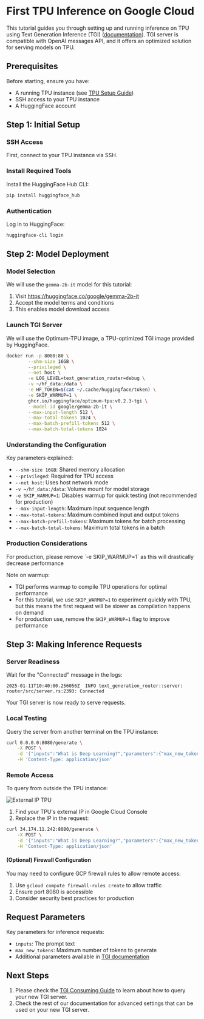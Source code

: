 # First TPU Inference on Google Cloud

This tutorial guides you through setting up and running inference on TPU using Text Generation Inference (TGI) ([documentation](https://huggingface.co/docs/text-generation-inference)). TGI server is compatible with OpenAI messages API, and it offers an optimized solution for serving models on TPU.

## Prerequisites

Before starting, ensure you have:
- A running TPU instance (see [TPU Setup Guide](./tpu_setup))
- SSH access to your TPU instance
- A HuggingFace account

## Step 1: Initial Setup

### SSH Access
First, connect to your TPU instance via SSH.


### Install Required Tools

Install the HuggingFace Hub CLI:
```bash
pip install huggingface_hub
```

### Authentication

Log in to HuggingFace:
```bash
huggingface-cli login
```

## Step 2: Model Deployment

### Model Selection

We will use the `gemma-2b-it` model for this tutorial:
1. Visit https://huggingface.co/google/gemma-2b-it
2. Accept the model terms and conditions
3. This enables model download access

### Launch TGI Server

We will use the Optimum-TPU image, a TPU-optimized TGI image provided by HuggingFace.

```bash
docker run -p 8080:80 \
        --shm-size 16GB \
        --privileged \
        --net host \
        -e LOG_LEVEL=text_generation_router=debug \
        -v ~/hf_data:/data \
        -e HF_TOKEN=$(cat ~/.cache/huggingface/token) \
        -e SKIP_WARMUP=1 \
        ghcr.io/huggingface/optimum-tpu:v0.2.3-tgi \
        --model-id google/gemma-2b-it \
        --max-input-length 512 \
        --max-total-tokens 1024 \
        --max-batch-prefill-tokens 512 \
        --max-batch-total-tokens 1024
```

### Understanding the Configuration

Key parameters explained:
- `--shm-size 16GB`: Shared memory allocation
- `--privileged`: Required for TPU access
- `--net host`: Uses host network mode
- `-v ~/hf_data:/data`: Volume mount for model storage
- `-e SKIP_WARMUP=1`: Disables warmup for quick testing (not recommended for production)
- `--max-input-length`: Maximum input sequence length
- `--max-total-tokens`: Maximum combined input and output tokens
- `--max-batch-prefill-tokens`: Maximum tokens for batch processing
- `--max-batch-total-tokens`: Maximum total tokens in a batch

### Production Considerations

<Tip warning={true}>
For production, please remove `-e SKIP_WARMUP=1` as this will drastically decrease performance
</Tip>

Note on warmup:
- TGI performs warmup to compile TPU operations for optimal performance
- For this tutorial, we use `SKIP_WARMUP=1` to experiment quickly with TPU, but this means the first request will be slower as compilation happens on demand
- For production use, remove the `SKIP_WARMUP=1` flag to improve performance

## Step 3: Making Inference Requests

### Server Readiness
Wait for the "Connected" message in the logs:

```
2025-01-11T10:40:00.256056Z  INFO text_generation_router::server: router/src/server.rs:2393: Connected
```

Your TGI server is now ready to serve requests.

### Local Testing

Query the server from another terminal on the TPU instance:
```bash
curl 0.0.0.0:8080/generate \
    -X POST \
    -d '{"inputs":"What is Deep Learning?","parameters":{"max_new_tokens":20}}' \
    -H 'Content-Type: application/json'
```

### Remote Access

To query from outside the TPU instance:

![External IP TPU](https://huggingface.co/datasets/huggingface/documentation-images/resolve/main/optimum/tpu/get_external_ip_tpu.png)

1. Find your TPU's external IP in Google Cloud Console
2. Replace the IP in the request:
```bash
curl 34.174.11.242:8080/generate \
    -X POST \
    -d '{"inputs":"What is Deep Learning?","parameters":{"max_new_tokens":20}}' \
    -H 'Content-Type: application/json'
```

#### (Optional) Firewall Configuration

You may need to configure GCP firewall rules to allow remote access:
1. Use `gcloud compute firewall-rules create` to allow traffic
2. Ensure port 8080 is accessible
3. Consider security best practices for production

## Request Parameters

Key parameters for inference requests:
- `inputs`: The prompt text
- `max_new_tokens`: Maximum number of tokens to generate
- Additional parameters available in [TGI documentation](https://huggingface.co/docs/text-generation-inference)

## Next Steps

1. Please check the [TGI Consuming Guide](https://huggingface.co/docs/text-generation-inference/en/basic_tutorials/consuming_tgi) to learn about how to query your new TGI server.
2. Check the rest of our documentation for advanced settings that can be used on your new TGI server.




   